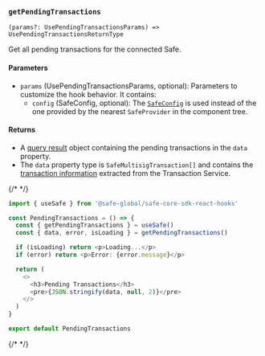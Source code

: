 ### `getPendingTransactions`

`(params?: UsePendingTransactionsParams) => UsePendingTransactionsReturnType`

Get all pending transactions for the connected Safe.

#### Parameters

- `params` (UsePendingTransactionsParams, optional): Parameters to customize the hook behavior. It contains:
  - `config` (SafeConfig, optional): The [`SafeConfig`](./safeconfig.mdx) is used instead of the one provided by the nearest `SafeProvider` in the component tree.

#### Returns

- A [query result](https://tanstack.com/query/v5/docs/framework/react/reference/useQuery) object containing the pending transactions in the `data` property.
- The `data` property type is `SafeMultisigTransaction[]` and contains the [transaction information](https://github.com/safe-global/safe-core-sdk/blob/dc602ed126cc210048b278b2372c0979ee4be62b/packages/types-kit/src/types.ts#L216C1-L247C2) extracted from the Transaction Service.

{/* <!-- vale off --> */}

```typescript
import { useSafe } from '@safe-global/safe-core-sdk-react-hooks'

const PendingTransactions = () => {
  const { getPendingTransactions } = useSafe()
  const { data, error, isLoading } = getPendingTransactions()

  if (isLoading) return <p>Loading...</p>
  if (error) return <p>Error: {error.message}</p>

  return (
    <>
      <h3>Pending Transactions</h3>
      <pre>{JSON.stringify(data, null, 2)}</pre>
    </>
  )
}

export default PendingTransactions
```

{/* <!-- vale on --> */}

